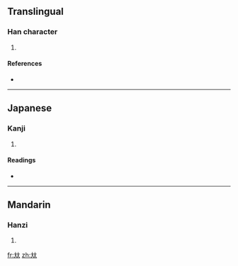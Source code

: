 ==Translingual==

===Han character===
{{Han char|rn=37|rad=大|as=03|sn=6|four=|canj=大大 (KK), X大大 (XKK)}}

# {{defn|Han|sort=大03}}

====References====
* {{Han ref|kx=0249.140|dkj=05850|dj=0509.050|hdz=10527.030|uh=5936|ud=22838}}

----

==Japanese==

===Kanji===
{{ja-kanji|grade=|rs=大03}}

# {{defn|Japanese}}

====Readings====
* {{ja-readings|on=[[ひ]] (hi)|kun=[[くらあべる]] (kuraaberu)}}

----

==Mandarin==

===Hanzi===
{{cmn-hanzi|pin=[[bǐ]] ([[bi3]])|wg=pi<sup>3</sup>}}

# {{defn|Mandarin}}

[[fr:夶]]
[[zh:夶]]